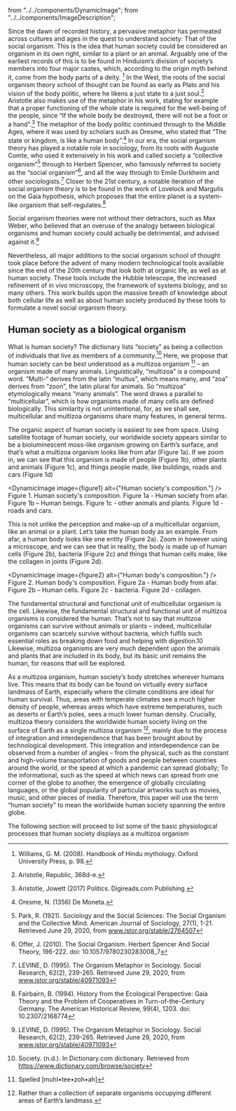   from "../../components/DynamicImage";
  from "../../components/ImageDescription";

Since the dawn of recorded history, a pervasive metaphor has permeated across cultures and ages in
the quest to understand society: That of the social organism. This is the idea that human society could
be considered an organism in its own right, similar to a plant or an animal. Arguably one of the earliest
records of this is to be found in Hinduism’s division of society’s members into four major castes, which,
according to the origin myth behind it, come from the body parts of a deity. [^1] In the West, the roots of
the social organism theory school of thought can be found as early as Plato and his vision of the body
politic, where he likens a just state to a just soul.[^2] Aristotle also makes use of the metaphor in his work,
stating for example that a proper functioning of the whole state is required for the well-being of the
people, since “If the whole body be destroyed, there will not be a foot or a hand".[^3] The metaphor of
the body politic continued through to the Middle Ages, where it was used by scholars such as Oresme,
who stated that “The state or kingdom, is like a human body”.[^4] In our era, the social organism theory
has played a notable role in sociology, from its roots with Auguste Comte, who used it extensively in
his work and called society a “collective organism”[^5] through to Herbert Spencer, who famously
referred to society as the “social organism”[^6], and all the way through to Emile Durkheim and other
sociologists.[^7] Closer to the 21st century, a notable iteration of the social organism theory is to be found
in the work of Lovelock and Margulis on the Gaia hypothesis, which proposes that the entire planet is
a system-like organism that self-regulates.[^8]

Social organism theories were not without their detractors, such as Max Weber, who believed
that an overuse of the analogy between biological organisms and human society could actually be
detrimental, and advised against it.[^7]

Nevertheless, all major additions to the social organism school of thought took place before
the advent of many modern technological tools available since the end of the 20th century that look
both at organic life, as well as at human society. These tools include the Hubble telescope, the
increased refinement of in vivo microscopy, the framework of systems biology, and so many others.
This work builds upon the massive breath of knowledge about both cellular life as well as about human
society produced by these tools to formulate a novel social organism theory.

## Human society as a biological organism

What is human society? The dictionary lists “society” as being a collection of individuals that
live as members of a community.[^9] Here, we propose that human society can be best understood as a
multizoa organism [^*] – an organism made of many animals. Linguistically, “multizoa” is a compound
word. “Multi-“ derives from the latin “multus”, which means many, and “zoa” derives from “zoon”,
the latin plural for animals. So “multizoa” etymologically means “many animals”. The word draws a
parallel to “multicellular”, which is how organisms made of many cells are defined biologically. This
similarity is not unintentional, for, as we shall see, multicellular and multizoa organisms share many
features, in general terms.

The organic aspect of human society is easiest to see from space. Using satellite footage of
human society, our worldwide society appears similar to be a bioluminescent moss-like organism
growing on Earth’s surface, and that’s what a multizoa organism looks like from afar (Figure 1a). If we
zoom in, we can see that this organism is made of people (Figure 1b), other plants and animals (Figure
1c), and things people made, like buildings, roads and cars (Figure 1d)

<DynamicImage image={figure1} alt={"Human society's composition."} />
<ImageDescription>Figure 1. Human society's composition. Figure 1a - Human society from afar. Figure 1b – Human beings. Figure 1c - other
  animals and plants. Figure 1d - roads and cars.</ImageDescription>

This is not unlike the perception and make-up of a multicellular organism, like an animal or a
plant. Let’s take the human body as an example. From afar, a human body looks like one entity (Figure
2a). Zoom in however using a microscope, and we can see that in reality, the body is made up of
human cells (Figure 2b), bacteria (Figure 2c) and things that human cells make, like the collagen in
joints (Figure 2d).

<DynamicImage image={figure2} alt={"Human body's composition."} />
<ImageDescription>Figure 2. Human body's composition. Figure 2a - Human body from afar. Figure 2b – Human cells. Figure 2c - bacteria.
  Figure 2d - collagen.</ImageDescription>

The fundamental structural and functional unit of multicellular organism is the cell. Likewise,
the fundamental structural and functional unit of multizoa organisms is considered the human. That’s
not to say that multizoa organisms can survive without animals or plants – indeed, multicellular
organisms can scarcely survive without bacteria, which fulfils such essential roles as breaking down
food and helping with digestion.10 Likewise, multizoa organisms are very much dependent upon the
animals and plants that are included in its body, but its basic unit remains the human, for reasons that
will be explored.

As a multizoa organism, human society’s body stretches wherever humans live. This means
that its body can be found on virtually every surface landmass of Earth, especially where the climate
conditions are ideal for human survival. Thus, areas with temperate climates see a much higher
density of people, whereas areas which have extreme temperatures, such as deserts or Earth’s poles,
sees a much lower human density. Crucially, multizoa theory considers the worldwide human society
living on the surface of Earth as a single multizoa organism [^†], mainly due to the process of integration
and interdependence that has been brought about by technological development. This integration
and interdependence can be observed from a number of angles – from the physical, such as the
constant and high-volume transportation of goods and people between countries around the world,
or the speed at which a pandemic can spread globally; To the informational, such as the speed at
which news can spread from one corner of the globe to another, the emergence of globally circulating
languages, or the global popularity of particular artworks such as movies, music, and other pieces of
media. Therefore, this paper will use the term “human society” to mean the worldwide human society
spanning the entire globe.

The following section will proceed to list some of the basic physiological processes that human
society displays as a multizoa organism

[^1]:  Williams, G. M. (2008). Handbook of Hindu mythology. Oxford University Press, p. 98.
[^2]: Aristotle, Republic, 368d-e.
[^3]: Aristotle, Jowett (2017) Politics. Digireads.com Publishing.
[^4]: Oresme, N. (1356) De Moneta.
[^5]: Park, R. (1921). Sociology and the Social Sciences: The Social Organism and the Collective Mind. American
Journal of Sociology, 27(1), 1-21. Retrieved June 29, 2020, from www.jstor.org/stable/2764507
[^6]: Offer, J. (2010). The Social Organism. Herbert Spencer And Social Theory, 196-222. doi:
10.1057/9780230283008_7
[^7]: LEVINE, D. (1995). The Organism Metaphor in Sociology. Social Research, 62(2), 239-265. Retrieved June 29,
2020, from www.jstor.org/stable/40971093
[^8]: Fairbairn, B. (1994). History from the Ecological Perspective: Gaia Theory and the Problem of Cooperatives in
Turn-of-the-Century Germany. The American Historical Review, 99(4), 1203. doi: 10.2307/2168774
[^9]: Society. (n.d.). In Dictionary.com dictionary. Retrieved from https://www.dictionary.com/browse/society
[^*]: Spelled [muhl•tee•zoh•ah]
[^10]: Gilbert, J., & Neufeld, J. (2014). Life in a World without Microbes. Plos Biology, 12(12), e1002020. doi:
10.1371/journal.pbio.1002020
[^†]: Rather than a collection of separate organisms occupying different areas of Earth’s landmass.